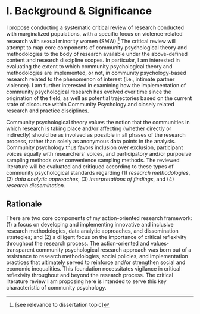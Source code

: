 # I. Background & Significance

I propose conducting a systematic critical review of research conducted with marginalized populations, with a specific focus on violence-related research with sexual minority women (SMW).^[[see relevance to dissertation topic]] The critical review will attempt to map core components of community psychological theory and methodologies to the body of research available under the above-defined content and research discipline scopes. In particular, I am interested in evaluating the extent to which community psychological theory and methodologies are implemented, or not, in community psychology-based research related to the phenomenon of interest (i.e., intimate partner violence). I am further interested in examining how the implementation of community psychological research has evolved over time since the origination of the field, as well as potential trajectories based on the current state of discourse within Community Psychology and closely related research and practice disciplines.

Community psychological theory values the notion that the communities in which research is taking place and/or affecting (whether directly or indirectly) should be as involved as possible in all phases of the research process, rather than solely as anonymous data points in the analysis. Community psychology thus favors inclusion over exclusion, participant voices equally with researchers' voices, and participatory and/or purposive sampling methods over convenience sampling methods. The reviewed literature will be evaluated and critiqued according to these types of community psychological standards regarding (1) _research methodologies_, (2) _data analytic approaches_, (3) _interpretations of findings_, and (4) _research dissemination._


## Rationale

There are two core components of my action-oriented research framework: (1) a focus on developing and implementing innovative and inclusive research methodologies, data analytic approaches, and dissemination strategies; and (2) a diligent focus on the importance of critical reflexivity throughout the research process. The action-oriented and values-transparent community psychological research approach was born out of a resistance to research methodologies, social policies, and implementation practices that ultimately served to reinforce and/or strengthen social and economic inequalities. This foundation necessitates vigilance in critical reflexivity throughout and beyond the research process. The critical literature review I am proposing here is intended to serve this key characteristic of community psychology.
